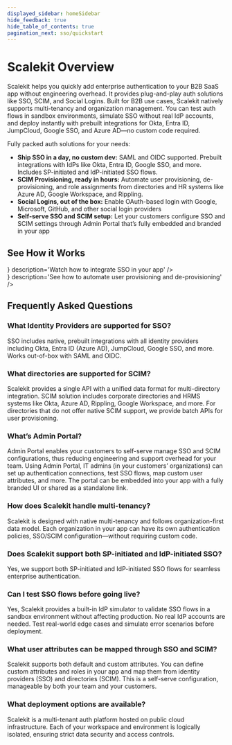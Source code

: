 ```yaml
---
displayed_sidebar: homeSidebar
hide_feedback: true
hide_table_of_contents: true
pagination_next: sso/quickstart
---
```



# Scalekit Overview

<Subtitle>

Scalekit helps you quickly add enterprise authentication to your B2B SaaS app without engineering overhead. It provides plug-and-play auth solutions like SSO, SCIM, and Social Logins. Built for B2B use cases, Scalekit natively supports multi-tenancy and organization management. You can test auth flows in sandbox environments, simulate SSO without real IdP accounts, and deploy instantly with prebuilt integrations for Okta, Entra ID, JumpCloud, Google SSO, and Azure AD—no custom code required.

</Subtitle>

Fully packed auth solutions for your needs:

- **Ship SSO in a day, no custom dev:** SAML and OIDC supported. Prebuilt integrations with IdPs like Okta, Entra ID, Google SSO, and more. Includes SP-initiated and IdP-initiated SSO flows.
- **SCIM Provisioning, ready in hours:** Automate user provisioning, de-provisioning, and role assignments from directories and HR systems like Azure AD, Google Workspace, and Rippling.
- **Social Logins, out of the box:** Enable OAuth-based login with Google, Microsoft, GitHub, and other social login providers
- **Self-serve SSO and SCIM setup:** Let your customers configure SSO and SCIM settings through Admin Portal that’s fully embedded and branded in your app


## See How it Works


<div class="row">
    <div class="col col--6">
        <Card
            title="Implement SSO in minutes"
            href="https://youtu.be/kwwXEhKKrJM"
          icon={<CiYoutube />}
            description='Watch how to integrate SSO in your app'
        />
    </div>
    <div class="col col--6">
        <Card
            title="SCIM - Automate user lifecycle"
            href="https://youtu.be/BoG0Znyvzcg"
            icon={<CiYoutube />}
            description='See how to automate user provisioning and de-provisioning'
        />
    </div>
</div>

## Frequently Asked Questions

### What Identity Providers are supported for SSO?

SSO includes native, prebuilt integrations with all identity providers including Okta, Entra ID (Azure AD), JumpCloud, Google SSO, and more. Works out-of-box with SAML and OIDC.

### What directories are supported for SCIM?

Scalekit provides a single API with a unified data format for multi-directory integration. SCIM solution includes corporate directories and HRMS systems like Okta, Azure AD, Rippling, Google Workspace, and more. For directories that do not offer native SCIM support, we provide batch APIs for user provisioning.

### What’s Admin Portal?

Admin Portal enables your customers to self-serve manage SSO and SCIM configurations, thus reducing engineering and support overhead for your team. Using Admin Portal, IT admins (in your customers’ organizations) can set up authentication connections, test SSO flows, map custom user attributes, and more. The portal can be embedded into your app with a fully branded UI or shared as a standalone link.

### How does Scalekit handle multi-tenancy?

Scalekit is designed with native multi-tenancy and follows organization-first data model. Each organization in your app can have its own authentication policies, SSO/SCIM configuration—without requiring custom code.

### Does Scalekit support both SP-initiated and IdP-initiated SSO?

Yes, we support both SP-initiated and IdP-initiated SSO flows for seamless enterprise authentication.

### Can I test SSO flows before going live?

Yes, Scalekit provides a built-in IdP simulator to validate SSO flows in a sandbox environment without affecting production. No real IdP accounts are needed. Test real-world edge cases and simulate error scenarios before deployment.

### What user attributes can be mapped through SSO and SCIM?

Scalekit supports both default and custom attributes. You can define custom attributes and roles in your app and map them from identity providers (SSO) and directories (SCIM). This is a self-serve configuration, manageable by both your team and your customers.

### What deployment options are available?

Scalekit is a multi-tenant auth platform hosted on public cloud infrastructure. Each of your workspace and environment is logically isolated, ensuring strict data security and access controls.

